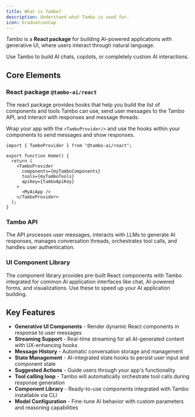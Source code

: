 ```yaml
---
title: What is Tambo?
description: Understand what Tambo is used for.
icon: GraduationCap
---
```



Tambo is a **React package** for building AI-powered applications with generative UI, where users interact through natural language.

Use Tambo to build AI chats, copilots, or completely custom AI interactions.

## Core Elements

### React package `@tambo-ai/react`

The react package provides hooks that help you build the list of components and tools Tambo can use, send user messages to the Tambo API, and interact with responses and message threads.

Wrap your app with the `<TamboProvider/>` and use the hooks within your components to send messages and show responses.

```tsx
import { TamboProvider } from "@tambo-ai/react";

export function Home() {
  return (
    <TamboProvider
      components={myTamboComponents}
      tools={myTamboTools}
      apiKey={tamboApiKey}
    >
      <MyAiApp />
    </TamboProvider>
  );
}
```

<LearnMore
  title="Package usage concepts"
  description="Learn how to use the hooks to build AI interactions"
  href="/concepts/components/"
/>

### Tambo API

The API processes user messages, interacts with LLMs to generate AI responses, manages conversation threads, orchestrates tool calls, and handles user authentication.


<LearnMore
  title="Send messages"
  description="Learn how to send user messages to the API and handle responses"
  href="/concepts/message-threads"
  icon={MessageCircleMore}
/>

### UI Component Library

The component library provides pre-built React components with Tambo integrated for common AI application interfaces like chat, AI-powered forms, and visualizations. Use these to speed up your AI application building.


<LearnMore
  title="Component Library"
  description="See the list of pre-built UI components"
  href="https://ui.tambo.co"
  icon={Box}
/>

## Key Features

- **Generative UI Components** - Render dynamic React components in response to user messages
- **Streaming Support** - Real-time streaming for all AI-generated content with UX-enhancing hooks
- **Message History** - Automatic conversation storage and management
- **State Management** - AI-integrated state hooks to persist user input and component state
- **Suggested Actions** - Guide users through your app's functionality
- **Tool calling loop** - Tambo will automatically orchestrate tool calls during response generation
- **Component Library** - Ready-to-use components integrated with Tambo installable via CLI
- **Model Configuration** - Fine-tune AI behavior with custom parameters and reasoning capabilities
